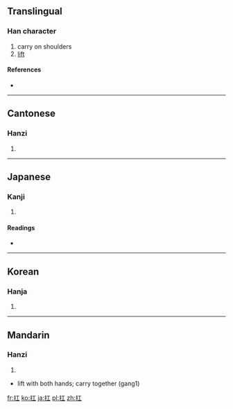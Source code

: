 {{also|摃}}
==Translingual==

===Han character===
{{Han char|rn=64|rad=手|as=03|sn=6|four=5101<sub>0</sub>|canj=手一 (QM)}}

# carry on shoulders
# [[lift]]

====References====
* {{Han ref|kx=0417.230|dkj=11798|dj=0764.150|hdz=31829.030|uh=625B|ud=25179|bh=A6AA|bd=42666}}

----

==Cantonese==

===Hanzi===
{{yue-hanzi|jyut=|y=gong1}}

# {{defn|Cantonese|sort=手03}}

----

==Japanese==

===Kanji===
{{ja-kanji|grade=|rs=手03}}

# {{defn|Japanese|sort=手03}}

====Readings====
* {{ja-readings|on=[[こう]] (kō)|kun=[[あげる]] (ageru), [[かつぐ]] (katsugu)}}

----

==Korean==

===Hanja===
{{ko-hanja|hangeul=강|eumhun=|rv=gang|mr=kang|y=kang}}

# {{defn|Korean|sort=手03}}

----

==Mandarin==

===Hanzi===
{{cmn-hanzi|pin=[[káng]] ([[kang2]])|wg=k'ang<sup>2</sup>; [[gang1]]}}

# {{defn|Mandarin|sort=手03}}

* lift with both hands; carry together (gang1)

[[fr:扛]]
[[ko:扛]]
[[ja:扛]]
[[pl:扛]]
[[zh:扛]]